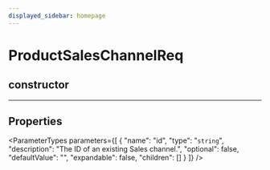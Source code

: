 ```yaml
---
displayed_sidebar: homepage
---
```



# ProductSalesChannelReq

## constructor

___

## Properties

<ParameterTypes parameters={[
  {
    "name": "id",
    "type": "`string`",
    "description": "The ID of an existing Sales channel.",
    "optional": false,
    "defaultValue": "",
    "expandable": false,
    "children": []
  }
]} />
